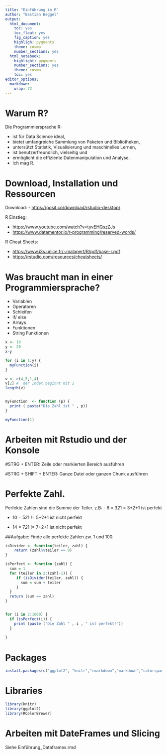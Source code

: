 ---
title: "Einführung in R"
author: "Bastian Beggel"
output:
  html_document: 
    toc: yes
    toc_float: yes
    fig_caption: yes
    highligh: pygments
    theme: cosmo
    number_sections: yes
  html_notebook:
    highlight: pygments
    number_sections: yes
    theme: cosmo
    toc: yes
editor_options: 
  markdown: 
    wrap: 72
---

# Warum R?

Die Programmiersprache R:

-   ist für Data Science ideal,
-   bietet umfangreiche Sammlung von Paketen und Bibliotheken,
-   untersützt Statistik, Visualisierung und maschinelles Lernen,
-   ist benutzerfreundlich, vielseitig und
-   ermöglicht die effiziente Datenmanipulation und Analyse.
-   Ich mag R.

# Download, Installation und Ressourcen

Download: 
- <https://posit.co/download/rstudio-desktop/>

R Einstieg:

-   <https://www.youtube.com/watch?v=tyvEHQszZJs>
-   <https://www.datamentor.io/r-programming/reserved-words/>

R Cheat Sheets:

-   <https://www.i3s.unice.fr/~malapert/R/pdf/base-r.pdf>
-   <https://rstudio.com/resources/cheatsheets/>

# Was braucht man in einer Programmiersprache?

-   Variablen
-   Operatoren
-   Schleifen
-   if/ else
-   Arrays
-   Funktionen
-   String Funktionen


```{r}

x <- 10
y <- 20
x-y 

for (i in 1:y) {
  myFunction(i)
}

v <- c(4,5,1,4)
v[2] #  der Index beginnt mit 1 
length(v)


myFunction  <- function (p) {
  print ( paste("Die Zahl ist " , p))
}

myFunction(1)


```





# Arbeiten mit Rstudio und der Konsole

#STRG + ENTER: Zeile oder markierten Bereich ausführen

#STRG + SHIFT + ENTER: Ganze Datei oder ganzen Chunk ausführen






# Perfekte Zahl.

Perfekte Zahlen sind die Summe der Teiler.
z.B: 
- 6 = 3*2*1 = 3+2+1 ist perfekt

- 10 = 5*2*1 != 5+2+1 ist nicht perfekt

- 14 = 7*2*1 != 7+2+1 ist nicht perfekt


##Aufgabe: Finde alle perfekte Zahlen zw. 1 und 100.


```{r}

isDivider <- function(teiler, zahl) {
    return (zahl%%teiler == 0) 
}

isPerfect <- function (zahl) {
  sum = 1 
  for (teiler in 2:(zahl-1)) {
     if (isDivider(teiler, zahl)) {
       sum = sum + teiler
     }
  }
  return (sum == zahl)
}


for (i in 2:1000) {
  if (isPerfect(i)) {
    print (paste ("Die Zahl " , i , " ist perfekt!"))
  }
  
}


```







# Packages

```{r}
install.packages(c("ggplot2", "knitr","rmarkdown","markdown","colorspace"), type= "binary")


```



# Libraries

```{r}
library(knitr)
library(ggplot2)
library(RColorBrewer)


```

# Arbeiten mit DateFrames und Slicing

Siehe Einführung_Dataframes.rmd


